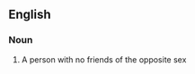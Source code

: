 ==English==

===Noun===
{{en-noun|sg=[[lonely]]-[[heart]]}}

#{{informal}} A person with no friends of the opposite sex